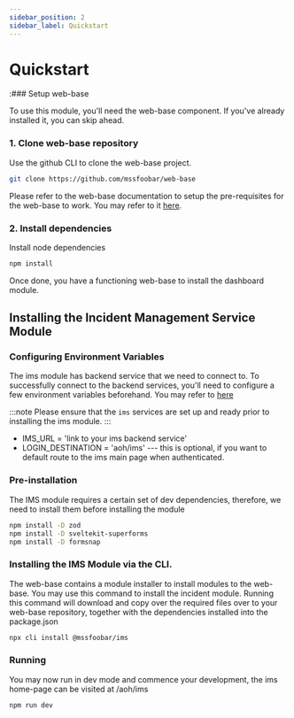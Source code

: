 ```yaml
---
sidebar_position: 2
sidebar_label: Quickstart
---
```


# Quickstart

:### Setup web-base

To use this module, you'll need the web-base component. If you've already installed it, you can skip ahead.

### 1. Clone web-base repository

Use the github CLI to clone the web-base project.

```bash
git clone https://github.com/mssfoobar/web-base
```

Please refer to the web-base documentation to setup the pre-requisites for the web-base to work. You may refer to it
[here](https://mssfoobar.github.io/docs/docs/modules/base/Getting_Started/pre-requisite).

### 2. Install dependencies

Install node dependencies

```bash
npm install
```

Once done, you have a functioning web-base to install the dashboard module.

## Installing the Incident Management Service Module

### Configuring Environment Variables

The ims module has backend service that we need to connect to. To successfully connect to the backend services, you'll need to configure a few environment variables beforehand. You may refer to <a href="backend/introduction.md">here</a>

:::note
Please ensure that the `ims` services are set up and ready prior to installing the ims module.
:::

-   IMS_URL = 'link to your ims backend service'
-   LOGIN_DESTINATION = 'aoh/ims' --- this is optional, if you want to default route to the ims main page when authenticated.



### Pre-installation
The IMS module requires a certain set of dev dependencies, therefore, we need to install them before installing the module
```bash
npm install -D zod
npm install -D sveltekit-superforms
npm install -D formsnap
```


### Installing the IMS Module via the CLI.
The web-base contains a module installer to install modules to the web-base. You may use this command to install the incident module. Running this command will download and copy over the required files over to your web-base repository, together with the dependencies installed into the package.json

```bash
npx cli install @mssfoobar/ims
```


### Running
You may now run in dev mode and commence your development, the ims home-page can be visited at /aoh/ims

``` bash
npm run dev
```

